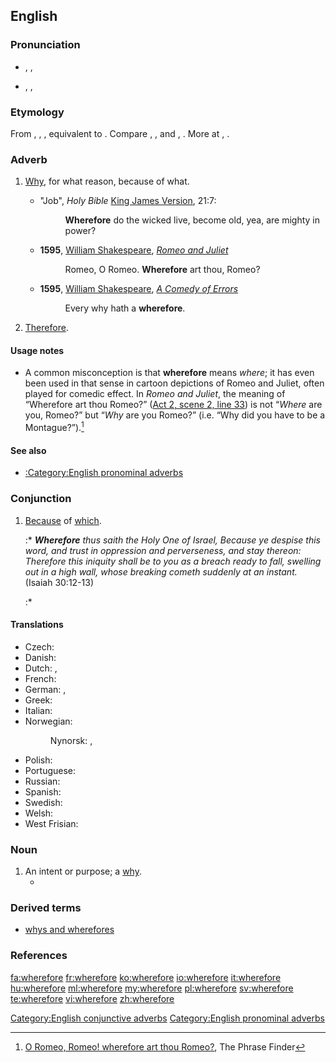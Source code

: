 ==English==

===Pronunciation===
* {{enPR|wâ(r)'fô(r)"}}, {{IPA|/ˈweə(r)ˌfɔː(r)/}}, {{X-SAMPA|/"we@(r)%fO:(r)/}}
* {{enPR|hwâ(r)'fô(r)"}}, {{IPA|/ˈʍeə(r)ˌfɔː(r)/}}, {{X-SAMPA|/"We@(r)%fO:(r)/}}

===Etymology===
From {{etyl|enm}} {{term|wherfor|lang=enm}}, {{term|wherfore|lang=enm}}, {{term|hwarfore|lang=enm}}, equivalent to {{compound|where|t1==what|for}}. Compare {{etyl|nl|-}} {{term|waarvoor||what&nbsp;for, wherefore|lang=nl}}, {{etyl|de|-}} {{term|wofür||for&nbsp;what, what&nbsp;for, why|lang=de}}, {{etyl|da|-}} and {{etyl|no|-}} {{term|hvorfor||wherefore, why|lang=da|lang=no}}, {{etyl|sv|-}} {{term|varför||wherefore, why|lang=sv}}. More at {{l|en|where}}, {{l|en|for}}.

===Adverb===
{{en-adv|-}}

# {{context|conjunctive|archaic}} [[why|Why]], for what reason, because of what.
#* "Job", ''Holy Bible'' [[King James Version]], 21:7:
#*: '''Wherefore''' do the wicked live, become old, yea, are mighty in power?
#* '''1595''', [[w:William Shakespeare|William Shakespeare]], ''[[w:Romeo and Juliet|Romeo and Juliet]]''
#*: Romeo, O Romeo. '''Wherefore''' art thou, Romeo?
#* '''1595''', [[w:William Shakespeare|William Shakespeare]], ''[[w:A Comedy of Errors|A Comedy of Errors]]''
#*: Every why hath a '''wherefore'''.
# {{context|conjunctive|archaic|or|formal}} [[therefore|Therefore]].

====Usage notes====
* A common misconception is that '''wherefore''' means ''where''; it has even been used in that sense in cartoon depictions of Romeo and Juliet, often played for comedic effect. In ''Romeo and Juliet'', the meaning of “Wherefore art thou Romeo?” ([[s:Romeo and Juliet#SCENE II. Capulet.27s orchard.|Act 2, scene 2, line 33]]) is not “''Where'' are you, Romeo?” but “''Why'' are you Romeo?” (i.e. “Why did you have to be a Montague?”).<ref>[http://www.phrases.org.uk/meanings/262200.html O Romeo, Romeo! wherefore art thou Romeo?], The Phrase Finder</ref>

====See also====
* [[:Category:English pronominal adverbs]]

===Conjunction===
{{en-con}}

# {{archaic}} [[because|Because]] of [[which]].
#:* '''''Wherefore''' thus saith the Holy One of Israel, Because ye despise this word, and trust in oppression and perverseness, and stay thereon: <br>Therefore this iniquity shall be to you as a breach ready to fall, swelling out in a high wall, whose breaking cometh suddenly at an instant.'' (Isaiah 30:12-13)
#:* {{quote-book
 |year=1914
 |year_published='''2009'''
 |edition=HTML
 |editor=
 |author=Edgar Rice Burrows
 |title=The Mucker
 |chapter=
 |url=http://www.gutenberg.org/files/331/331-h/331-h.htm
 |genre=
 |publisher=The Gutenberg Project
 |isbn=
 |page=
 |passage='''Wherefore''' it was that by the time the authorities awoke to the fact that something had happened Billy Byrne was fifty miles west of Joliet, bowling along aboard a fast Santa Fe freight.
}}

====Translations====
{{trans-top|because of which}}
* Czech: {{t-|cs|pročež}}
* Danish: {{t+|da|hvorfor}}
* Dutch: {{t+|nl|waarom}}, {{t+|nl|waarvoor}}
* French: {{t+|fr|d'où}}
* German: {{t+|de|warum}}, {{t+|de|weswegen}}
* Greek: {{t+|el|γιατί|sc=Grek}}
* Italian: {{t+|it|perché}}
* Norwegian: {{t+|no|hvorfor}}
*: Nynorsk: {{t-|nn|korfor}}, {{t+|nn|kvifor}}
{{trans-mid}}
* Polish: {{t+|pl|dlaczego}}
* Portuguese: {{t+|pt|por quê}}
* Russian: {{t+|ru|почему}}
* Spanish: {{t+|es|por qué}}
* Swedish: {{t+|sv|varför}}
* Welsh: {{t-|cy|paham|xs=Welsh}}
* West Frisian: {{t-|fy|wêrom}}
{{trans-bottom}}

===Noun===
{{en-noun}}

# An intent or purpose; a [[why]].
#* {{quote-book|title=Good evening Mr. & Mrs. America, and all the ships at sea|page=72|author=Richard Bausch|year=1996|passage=They want their money without reference to the hows and '''wherefores'''.}}

===Derived terms===
{{rel-top|Terms derived from the adverb, conjunction, or noun ''wherefore''}}
* [[whys and wherefores]]
{{rel-mid}}
{{rel-bottom}}

===References===
<references/>

[[Category:English conjunctive adverbs]]
[[Category:English pronominal adverbs]]

[[fa:wherefore]]
[[fr:wherefore]]
[[ko:wherefore]]
[[io:wherefore]]
[[it:wherefore]]
[[hu:wherefore]]
[[ml:wherefore]]
[[my:wherefore]]
[[pl:wherefore]]
[[sv:wherefore]]
[[te:wherefore]]
[[vi:wherefore]]
[[zh:wherefore]]